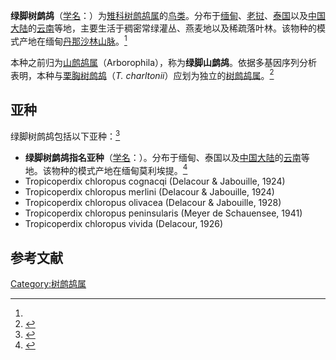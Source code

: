 {{Speciesbox
| name = 绿脚树鹧鸪
| status = LC | status_system = iucn3.1
| status_ref = <ref>{{IUCN|id=22731882 |title=''Tropicoperdix chloropus'' |assessors=[[BirdLife_International|BirdLife International]]  |version=2019.3 |year=2016 |accessdate=1 October 2016}} 資料庫資料包含說明此物種被編入無危級別的原因</ref>
| image = Arborophila chloropus - Kaeng Krachan.jpg
| image_width = 260px
| image_caption = 
| genus = Tropicoperdix
| species = chloropus
| authority = ([[愛德華·布萊思|Blyth]], 1859)<ref name='id1635'>{{cite web| url =http://www.bioinfo.cn/db05/BjdwSpecies.php?action=view&id=1635| title =绿脚山鹧鸪| work =《中国动物物种编目数据库》| publisher =中国科学院微生物研究所| author =中国科学院动物研究所| accessdate =2009-04-04| deadurl =yes| archiveurl =https://web.archive.org/web/20160305072241/http://www.bioinfo.cn/db05/BjdwSpecies.php?action=view&id=1635| archivedate =2016-03-05}}</ref>
}}

'''绿脚树鹧鸪'''（[[学名|学名]]：{{lang|la|''Tropicoperdix chloropus''}}）为[[雉科|雉科]][[树鹧鸪属|树鹧鸪属]]的[[鸟类|鸟类]]。分布于[[缅甸|缅甸]]、[[老挝|老挝]]、[[泰国|泰国]]以及[[中国大陆|中国大陆]]的[[云南|云南]]等地，主要生活于稠密常绿灌丛、燕麦地以及稀疏落叶林。该物种的模式产地在缅甸[[丹那沙林山脉|丹那沙林山脉]]。<ref name='id1635'/>

本种之前归为[[山鹧鸪属|山鹧鸪属]]（Arborophila），称为'''绿脚山鹧鸪'''。依据多基因序列分析表明，本种与[[栗胸树鹧鸪|栗胸树鹧鸪]]（''T. charltonii''）应划为独立的[[树鹧鸪属|树鹧鸪属]]。<ref>{{cite journal |author1=北京：陈德 董路 常江 高胜寒 张正旺 |author2=广东：刘阳 |author3=新加坡：Geoffrey W. H. Davison |author4=中国台湾：李寿先 |title=多基因序列分析证实树鹧鸪（Tropicoperdix）是一个单独的属 |journal=《中国鸟类研究简讯》 |date=2015年6月 |volume=第24卷 |issue=第1期 |page=2 |url=http://www.chinabird.org/newsletter/2015-1.pdf |accessdate=2021-03-17}}</ref>
==亚种==
绿脚树鹧鸪包括以下亚种：<ref  name=ITIS>{{ITIS|id=176028|taxon=Tropicoperdix  chloropus|accessdate=2010-10-5}}</ref>
*'''绿脚树鹧鸪指名亚种'''（[[学名|学名]]：{{lang|la|''Tropicoperdix chloropus chloropus''}}）。分布于缅甸、泰国以及[[中国大陆|中国大陆]]的[[云南|云南]]等地。该物种的模式产地在缅甸莫利埃提。<ref name='id1636'>{{cite web| url =http://www.bioinfo.cn/db05/BjdwSpecies.php?action=view&id=1636| title =绿脚山鹧鸪指名亚种| work =《中国动物物种编目数据库》| publisher =中国科学院微生物研究所| author =中国科学院动物研究所| accessdate =2009-04-04| deadurl =yes| archiveurl =https://web.archive.org/web/20160305022245/http://www.bioinfo.cn/db05/BjdwSpecies.php?action=view&id=1636| archivedate =2016-03-05}}</ref>
* Tropicoperdix chloropus cognacqi (Delacour & Jabouille, 1924)
* Tropicoperdix chloropus merlini (Delacour & Jabouille, 1924)
* Tropicoperdix chloropus olivacea (Delacour & Jabouille, 1928)
* Tropicoperdix chloropus peninsularis (Meyer de Schauensee, 1941)
* Tropicoperdix chloropus vivida (Delacour, 1926)

== 参考文献 ==
{{reflist}}
{{Taxonbar|from=Q1387028}}

[[Category:树鹧鸪属|Category:树鹧鸪属]]


{{鸡形目小作品}}